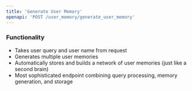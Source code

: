```yaml
---
title: 'Generate User Memory'
openapi: 'POST /user_memory/generate_user_memory'
---
```

### Functionality
- Takes user query and user name from request
- Generates multiple user memories
- Automatically stores and builds a network of user memories (just like a second brain)
- Most sophisticated endpoint combining query processing, memory generation, and storage

